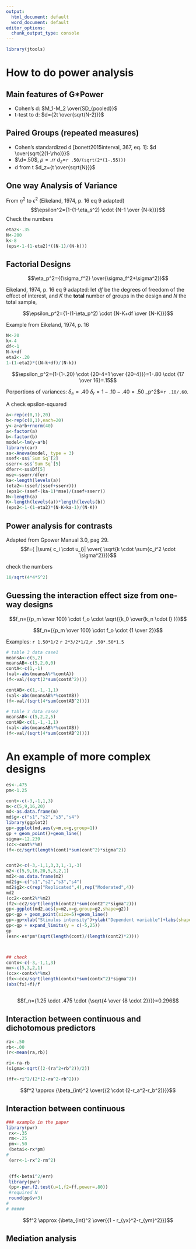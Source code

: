 ```yaml
---
output:
  html_document: default
  word_document: default
editor_options: 
  chunk_output_type: console
---
```


```r
library(jtools)

```

# How to do power analysis

## Main features of G*Power

* Cohen's d: $M_1-M_2 \over{SD_{pooled}}$
* t-test to d:  $d={2t \over{sqrt(N-2)}}$

## Paired Groups (repeated measures)

* Cohen's standardized d [bonett2015interval, 367, eq. 1]: $d \over{sqrt{2(1-\rho)}}$
* $\d=.50$, $\rho=.rr$ $d_z$=`r .50/(sqrt(2*(1-.55)))`
* d from t $d_z={t \over{sqrt{N}}}$

## One way Analysis of Variance

From $\eta^2$ to $\epsilon^2$ (Eikeland, 1974, p. 16 eq 9 adapted)
$$\epsilon^2={1-(1-\eta_s^2) \cdot {N-1 \over {N-k}}}$$
Check the numbers
```r

eta2<-.35
N<-200
k<-8
(eps<-1-(1-eta2)*((N-1)/(N-k)))

```







## Factorial Designs

$$\eta_p^2={{\sigma_f^2} \over{\sigma_f^2+\sigma^2}}$$

Eikeland, 1974, p. 16 eq 9 adapted: let $df$ be the degrees of freedom of the effect of interest, and $K$ the **total** number of groups in the design and $N$ the total sample, 

$$\epsilon_p^2={1-(1-\eta_p^2) \cdot {N-K+df \over {N-K}}}$$

Example from Eikeland, 1974, p. 16 
```r
N<-20
k<-4
df<-1
N-k+df
eta2<-.20
1-(1-eta2)*((N-k+df)/(N-k))


```

$$\epsilon_p^2={1-(1-.20) \cdot {20-4+1 \over {20-4}}}=1-.80 \cdot {17 \over 16}=.15$$


Porportions of variances: $\delta_e=.40$ $\delta_r=1-.10-.40=.50$ \eta_p^2$=`r .10/.60`.

A check epsilon-squared

```r

a<-rep(c(0,1),20)
b<-rep(c(0,1),each=20)
y<-a+a*b+rnorm(40)
a<-factor(a)
b<-factor(b)
model<-lm(y~a*b)
library(car)
ss<-Anova(model, type = 3)
ssef<-ss$`Sum Sq`[2]
sserr<-ss$`Sum Sq`[5]
dferr<-ss$Df[5]
mse<-sserr/dferr
ka<-length(levels(a))
(eta2<-(ssef/(ssef+sserr)))
(eps1<-(ssef-(ka-1)*mse)/(ssef+sserr))
N<-length(a)
K<-length(levels(a))*length(levels(b))
(eps2<-1-(1-eta2)*(N-K+ka-1)/(N-K))

```

## Power analysis for contrasts

Adapted from Gpower Manual 3.0, pag 29. 
$$f={ |\sum{ c_i \cdot u_i}| \over{ \sqrt{k \cdot \sum{c_i^2 \cdot \sigma^2}}}}$$

check the numbers
```r

10/sqrt(4*4*5^2)

```
## Guessing the interaction effect size from one-way designs

$$f_n={{p_m \over 100} \cdot f_o \cdot \sqrt{{k_0 \over{k_n \cdot l} }}}$$


$$f_n={{p_m \over 100} \cdot f_o \cdot {1 \over 2}}$$

Examples: `r 1.50*1/2` `r 2*3/2*1/2`,`r .50*.50*1.5`




```r
# table 3 data case1
meansA<-c(5,2)
meansAB<-c(5,2,0,0)
contA<-c(1,-1)
(val<-abs(meansA%*%contA))
(f<-val/(sqrt(2*sum(contA^2))))

contAB<-c(1,-1,-1,1)
(val<-abs(meansAB%*%contAB))
(f<-val/(sqrt(4*sum(contAB^2))))

# table 3 data case2
meansAB<-c(5,2,2,5)
contAB<-c(1,-1,-1,1)
(val<-abs(meansAB%*%contAB))
(f<-val/(sqrt(4*sum(contAB^2))))

```

# An example of more complex designs 



```r

es<-.475
pm<-1.25

cont<-c(-3,-1,1,3)
m<-c(5,9,16,20)
md<-as.data.frame(m)
md$g<-c("s1","s2","s3","s4")
library(ggplot2)
gp<-ggplot(md,aes(y=m,x=g,group=1))
gp + geom_point()+geom_line()
sigma<-12.239
(cc<-cont%*%m)
(f<-cc/sqrt(length(cont)*sum(cont^2)*sigma^2))


cont2<-c(-3,-1,1,3,3,1,-1,-3)
m2<-c(5,9,16,20,5,3,2,1)
md2<-as.data.frame(m2)
md2$g<-c("s1","s2","s3","s4")
md2$g2<-c(rep("Replicated",4),rep("Moderated",4))
md2
(cc2<-cont2%*%m2)
(f2<-cc2/sqrt(length(cont2)*sum(cont2^2*sigma^2)))
gp<-ggplot(md2,aes(y=m2,x=g,group=g2,shape=g2))
gp<-gp + geom_point(size=5)+geom_line()
gp<-gp+xlab("Stimulus intensity")+ylab("Dependent variable")+labs(shape="Moderator")
gp<-gp + expand_limits(y = c(-5,25))
gp
(esn<-es*pm*(sqrt(length(cont)/(length(cont2)*2))))



## check
contx<-c(-3,-1,1,3)
mx<-c(5,3,2,1)
(ccx<-contx%*%mx)
(fx<-ccx/sqrt(length(contx)*sum(contx^2)*sigma^2))
(abs(fx)+f)/f



```

$$f_n={1.25 \cdot .475 \cdot {\sqrt{4 \over {8 \cdot 2}}}}=0.296$$



## Interaction between continuous and dichotomous predictors

```r
ra<-.50
rb<-.00
(r<-mean(ra,rb))

ri<-ra-rb
(sigma<-sqrt((2-(ra^2+rb^2))/2))

(ff<-ri^2/(2*(2-ra^2-rb^2)))


```

$$f^2 \approx {\beta_{int}^2 \over{{2 \cdot (2-r_a^2-r_b^2)}}}$$

## Interaction between continuous

```r

### example in the paper
library(pwr)
 rx<-.35
 rm<-.25
 pm<-.50
 (betai<-rx*pm)
# 
 (err<-1-rx^2-rm^2)

 
 (ff<-betai^2/err)
 library(pwr)
 (pp<-pwr.f2.test(u=1,f2=ff,power=.80))
 #required N
 round(pp$v+3)
# 
# #####


```

$$f^2 \approx {\beta_{int}^2 \over{{1 - r_{yx}^2-r_{ym}^2}}}$$

## Mediation analysis










